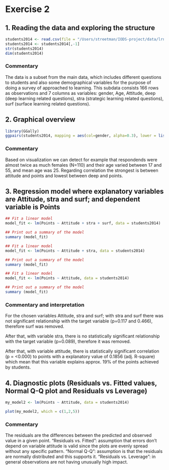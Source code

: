 # Exercise 2


## 1. Reading the data and exploring the structure

```r
students2014 <- read.csv(file = "/Users/streetman/IODS-project/data/lrn14.csv", header = T, sep=",")
students2014 <- students2014[,-1]
str(students2014)
dim(students2014)
```

### Commentary
The data is a subset from the main data, which includes different questions to students and also some demographical variables for the purpose of doing a survey of approached to learning. This subdata consists 166 rows as observations and 7 columns as variables: gender, Age, Attitude, deep (deep learning related questions), stra (strategic learning related questions), surf (surface learning related questions).



## 2. Graphical overview
```r
library(GGally)
ggpairs(students2014, mapping = aes(col=gender, alpha=0.3), lower = list(combo = wrap("facethist", bins = 20)))
```

### Commentary
Based on visualization we can detect for example that respondends were almost twice as much females (N=110) and their age varied between 17 and 55, and mean age was 25. Regarding correlation the strongest is between attitude and points and lowest between deep and points.



## 3. Regression model where explanatory variables are Attitude, stra and surf; and dependent variable is Points

```r
## Fit a linear model
model_fit <- lm(Points ~ Attitude + stra + surf, data = students2014)

## Print out a summary of the model
summary (model_fit)
```

```r
## Fit a linear model
model_fit <- lm(Points ~ Attitude + stra, data = students2014)

## Print out a summary of the model
summary (model_fit)
```

```r
## Fit a linear model
model_fit <- lm(Points ~ Attitude, data = students2014)

## Print out a summary of the model
summary (model_fit)
```


### Commentary and interpretation
For the chosen variables Attitude, stra and surf; with stra and surf there was not significant relationship with the target variable (p=0.117 and 0.466), therefore surf was removed.

After that, with variable stra, there is no statistically significant relationship with the target variable (p=0.089), therefore it was removed.

After that, with variable attitude, there is statistically significant correlation (p = <0.000) to points with a explanatory value of 0.1856 (adj. R-square) which mean that this variable explains approx. 19% of the points achieved by students.



## 4. Diagnostic plots (Residuals vs. Fitted values, Normal Q-Q plot and Residuals vs Leverage)

```r
my_model2 <- lm(Points ~ Attitude, data = students2014)

plot(my_model2, which = c(1,2,5))
```

### Commentary
The residuals are the differences between the predicted and observed value in a given point. "Residuals vs. Fitted": assumption that errors don't depend on variable attitude is valid since the plots are evenly spread without any specific pattern. "Normal Q-Q": assumption is that the residuals are normally distributed and this supports it. "Residuals vs. Leverage": in general observations are not having unusually high impact.



